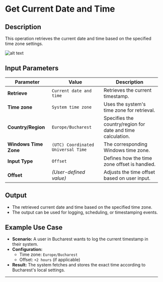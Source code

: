 # **Get Current Date and Time**

## **Description**

This operation retrieves the current date and time based on the specified time zone settings.

![alt text](../../../assets/date-time/get-current-date-and-time.png)

## **Input Parameters**

| Parameter            | Value                  | Description |
|----------------------|------------------------|-------------|
| **Retrieve**        | `Current date and time` | Retrieves the current timestamp. |
| **Time zone**       | `System time zone`      | Uses the system's time zone for retrieval. |
| **Country/Region**  | `Europe/Bucharest`      | Specifies the country/region for date and time calculation. |
| **Windows Time Zone** | `(UTC) Coordinated Universal Time` | The corresponding Windows time zone. |
| **Input Type**      | `Offset`                | Defines how the time zone offset is handled. |
| **Offset**          | *(User-defined value)*  | Adjusts the time offset based on user input. |

## **Output**

- The retrieved current date and time based on the specified time zone.
- The output can be used for logging, scheduling, or timestamping events.

## **Example Use Case**

- **Scenario:** A user in Bucharest wants to log the current timestamp in their system.
- **Configuration:**
  - Time zone: `Europe/Bucharest`
  - Offset: `+2 hours` (if applicable)
- **Result:** The system fetches and stores the exact time according to Bucharest's local settings.

---
